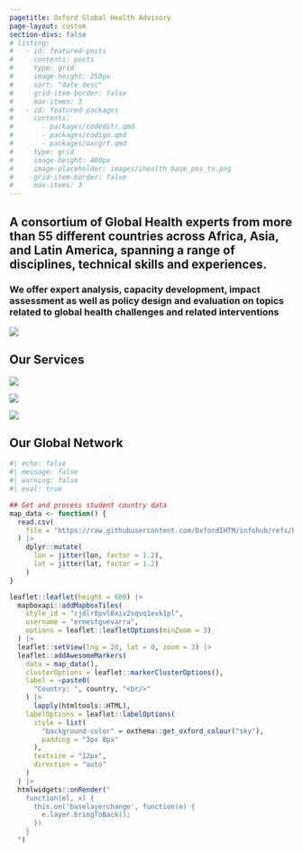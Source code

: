 ```yaml
---
pagetitle: Oxford Global Health Advisory
page-layout: custom
section-divs: false
# listing:
#   - id: featured-posts
#     contents: posts
#     type: grid
#     image-height: 250px
#     sort: "date desc"
#     grid-item-border: false
#     max-items: 3
#   - id: featured-packages
#     contents:
#       - packages/codeditr.qmd
#       - packages/codigo.qmd
#       - packages/oxcgrt.qmd
#     type: grid
#     image-height: 400px
#     image-placeholder: images/ihealth_base_pos_tn.png
#     grid-item-border: false
#     max-items: 3
---
```


::: {.hero-banner}

::: {.content-block}

::: {.hero-text}

# A consortium of Global Health experts from more than 55 different countries across Africa, Asia, and Latin America, spanning a range of disciplines, technical skills and experiences. 

### We offer expert analysis, capacity development, impact assessment as well as policy design and evaluation on topics related to global health challenges and related interventions

<!-- 
::: {.hero-buttons}
[Projects](/projects/){#btn-guide .btn-action .btn .btn-info .btn-lg role="button"}
[Our packages](/packages/){#btn-guide .btn-action .btn .btn-info .btn-lg role="button"} 
[Our mission](/about/){#btn-guide .btn-action .btn .btn-info .btn-lg role="button"}
:::
 -->

:::

::: {.hero-image-right}

![](images/oxgha_icon.png)

:::

:::

:::


::: {.theme-banner}

::: {.info-block}

# Our Services

::: {.grid}

::: {.g-col-4}

![](images/analytics.png){fig-align="center"}

:::

::: {.g-col-4}
![](images/evaluation.png){fig-align="center"}


:::

::: {.g-col-4}
![](images/impact.png){fig-align="center"}

:::

:::

:::

:::

<!--
::: {.info-block}

# Latest posts

::: {#featured-posts}
:::

:::
-->

::: {.info-block}

# Our Global Network

:::

```r
#| echo: false
#| message: false
#| warning: false
#| eval: true

## Get and process student country data 
map_data <- function() {
  read.csv(
    file = "https://raw.githubusercontent.com/OxfordIHTM/infohub/refs/heads/main/data-raw/student_country.csv"
  ) |>
    dplyr::mutate(
      lon = jitter(lon, factor = 1.2),
      lat = jitter(lat, factor = 1.2)
    )
}

leaflet::leaflet(height = 600) |>
  mapboxapi::addMapboxTiles(
    style_id = "cjdlr8pvl0xiv2sqvq1evk1pl",
    username = "ernestguevarra",
    options = leaflet::leafletOptions(minZoom = 3)
  ) |>
  leaflet::setView(lng = 20, lat = 0, zoom = 3) |>
  leaflet::addAwesomeMarkers(
    data = map_data(),
    clusterOptions = leaflet::markerClusterOptions(),
    label = ~paste0(
      "Country: ", country, "<br/>"
    ) |>
      lapply(htmltools::HTML),
    labelOptions = leaflet::labelOptions(
      style = list(
        "background-color" = oxthema::get_oxford_colour("sky"),
        padding = "3px 8px"
      ),
      textsize = "12px",
      direction = "auto"
    )
  ) |>
  htmlwidgets::onRender("
    function(el, x) {
      this.on('baselayerchange', function(e) {
        e.layer.bringToBack();
      })
    }
  ")
```

<!-- ::: {.info-block}

# Featured packages

::: {#featured-packages}
:::

:::

::: {.theme-banner}

::: {.info-block}

# Featured packages

::: {.grid}

::: {.g-col-4}

[![](images/codeditr.png){fig-align="center"}](https://oxford-ihtm.io/codeditr)

**codeditr**: Implementing Cause-of-Death Data Checks Based on the WHO CoDEdit Tool
:::

::: {.g-col-4}
[![](images/codigo.png){fig-align="center"}](https://oxford-ihtm.io/codigo)

**codigo**: Interface to the International Classification of Diseases (ICD) API
:::

::: {.g-col-4}
[![](images/lawsafrica.png){fig-align="center"}](https://oxford-ihtm.io/africalaws)

**africalaws**: Interface to the Laws.Africa API
:::

:::

:::

:::

-->